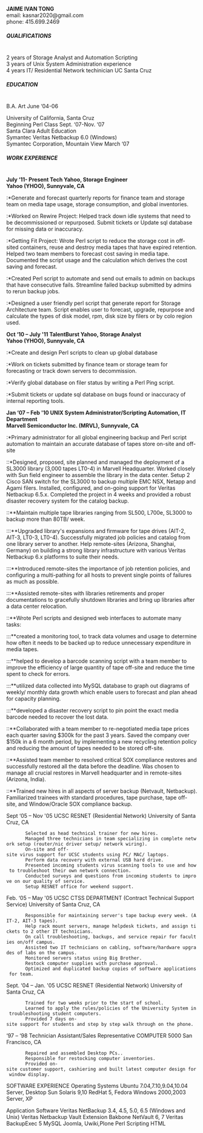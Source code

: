 '''JAIME IVAN TONG'''<br/>
email: kasnar2020@gmail.com<br/>
phone: 415.699.2469

=====QUALIFICATIONS=====<br/>
2 years of Storage Analyst and Automation Scripting<br/>
3 years of Unix System Administration experience<br/>
4 years IT/ Residential Network techinician UC Santa Cruz<br/>

=====EDUCATION=====<br/>
B.A. Art               June ‘04-06

University of California, Santa Cruz<br/>

Beginning Perl Class    Sept. ‘07-Nov. ‘07<br/>
Santa Clara Adult Education<br/>

Symantec Veritas Netbackup 6.0 (Windows)<br/>
Symantec Corporation, Mountain View March ‘07<br/>

=====WORK EXPERIENCE=====<br/>
'''July ‘11- Present     Tech Yahoo, Storage Engineer'''<br/>
'''Yahoo (YHOO), Sunnyvale, CA'''<br/>

:*Generate and forecast quarterly reports for finance team and storage team on media tape usage, storage consumption, and global inventories.
:*Worked on Rewire Project: Helped track down idle systems that need to be decommissioned or repurposed.  Submit tickets or Update sql database for missing data or inaccuracy.
:*Getting Fit Project: Wrote Perl script to reduce the storage cost in off-sited containers, reuse and destroy media tapes that have expired retention. Helped two team members to forecast cost saving in media tape. Documented the script usage and the calculation which derives the cost saving and forecast.
:*Created Perl script to automate and send out emails to admin on backups that have consecutive fails. Streamline failed backup submitted by admins to rerun backup jobs.
:*Designed a user friendly perl script that generate report for Storage Architecture team. Script enables user to forecast, upgrade, repurpose and calculate the types of disk model, rpm, disk size by filers or by colo region used.


'''Oct ‘10 – July '11        TalentBurst Yahoo, Storage Analyst'''<br/>
'''Yahoo (YHOO), Sunnyvale, CA'''<br/>

:*Create and design Perl scripts to clean up global database
:*Work on tickets submitted by finance team or storage team for forecasting or track down servers to decommission.
:*Verify global database on filer status by writing a Perl Ping script.
:*Submit tickets or update sql database on bugs found or inaccuracy of internal reporting tools.


'''Jan ‘07 – Feb '10        UNIX System Administrator/Scripting Automation,  IT Department'''<br/>
'''Marvell Semiconductor Inc. (MRVL), Sunnyvale, CA'''<br/>

:*Primary administrator for all global engineering backup and Perl script automation to maintain an accurate database of tapes store on-site and off-site
::*Designed, proposed, site planned and managed the deployment of a SL3000 library (3,000 tapes LT0-4) in Marvell Headquarter. Worked closely with Sun field engineer to assemble the library in the data center. Setup 2 Cisco SAN switch for the SL3000 to backup multiple EMC NSX, Netapp and Agami filers. Installed, configured, and on-going support for Veritas Netbackup 6.5.x. Completed the project in 4 weeks and provided a robust disaster recovery system for the catalog backup.
::**Maintain multiple tape libraries ranging from SL500, L700e, SL3000 to backup more than 80TB/ week.
:::**Upgraded library's expansions and firmware for tape drives (AIT-2, AIT-3, LT0-3, LT0-4). Successfully migrated job policies and catalog from one library server to another. Help remote-sites (Arizona, Shanghai, Germany) on building a strong library infrastructure with various Veritas Netbackup 6.x platforms to suite their needs.
:::**Introduced remote-sites the importance of job retention policies, and configuring a multi-pathing for all hosts to prevent single points of failures as much as possible.
:::**Assisted remote-sites with libraries retirements and proper documentations to gracefully shutdown libraries and bring up libraries after a data center relocation.
::**Wrote Perl scripts and designed web interfaces to automate many tasks:
:::**created a monitoring tool, to track data volumes and usage to determine how often it needs to be backed up to reduce unnecessary expenditure in media tapes.
:::**helped to develop a barcode scanning script with a team member to improve the efficiency of large quantity of tape off-site and reduce the time spent to check for errors.
:::**utilized data collected into MySQL database to graph out diagrams of weekly/ monthly data growth which enable users to forecast and plan ahead for capacity planning.
:::**developed a disaster recovery script to pin point the exact media barcode needed to recover the lost data.
::**Collaborated with a team member to re-negotiated media tape prices each quarter saving $300k for the past 3 years. Saved the company over $150k in a 6 month period, by implementing a new recycling retention policy and reducing the amount of tapes needed to be stored off-site.

::**Assisted team member to resolved critical SOX compliance restores and successfully restored all the data before the deadline. Was chosen to manage all crucial restores in Marvell headquarter and in remote-sites (Arizona, India).

::**Trained new hires in all aspects of server backup (Netvault, Netbackup). Familiarized trainees with standard procedures, tape purchase, tape off-site, and Window/Oracle SOX compliance backup.


Sept ‘05 – Nov '05     UCSC RESNET (Residential Network)
University of Santa Cruz, CA

        Selected as head technical trainer for new hires.
        Managed three technicians in team specializing in complete network setup (router/nic driver setup/ network wiring).
        On-site and off-site virus support for UCSC students using PC/ MAC/ laptops.
        Perform data recovery with external USB hard drive.
        Presented incoming students virus scanning tools to use and how to troubleshoot their own network connection.
        Conducted surveys and questions from incoming students to improve on our quality of service.
        Setup RESNET office for weekend support.


Feb. ‘05 – May '05     UCSC CTSS DEPARTMENT (Contract Technical Support Service)
University of Santa Cruz, CA

        Responsible for maintaining server's tape backup every week. (AIT-2, AIT-3 tapes).
        Help rack mount servers, manage helpdesk tickets, and assign tickets to 2 other IT technicians.
        On call troubleshooting, backups, and service repair for faculties on/off campus.
        Assisted two IT technicians on cabling, software/hardware upgrades of labs on the campus.
        Monitored servers status using Big Brother.
        Restock computer supplies with purchase approval.
        Optimized and duplicated backup copies of software applications for team.


Sept. ‘04 – Jan. '05     UCSC RESNET (Residential Network)
University of Santa Cruz, CA

        Trained for two weeks prior to the start of school.
        Learned to apply the rules/policies of the University System in troubleshooting student computers.
        Provided 7 days on-site support for students and step by step walk through on the phone.


‘97 – ‘98     Technician Assistant/Sales Representative     COMPUTER 5000
San Francisco, CA

        Repaired and assembled Desktop PCs..
        Responsible for restocking computer inventories.
        Provided on-site customer support, cashiering and built latest computer design for window display.


SOFTWARE EXPERIENCE
Operating Systems
Ubuntu 7.04,7.10,9.04,10.04 Server, Desktop
Sun Solaris 9,10
RedHat 5, Fedora
Windows 2000,2003 Server, XP

Application Software
Veritas NetBackup 3.4, 4.5, 5.0, 6.5 (Windows and Unix)
Veritas Netbackup Vault Extension
Bakbone NetVault 6, 7
Veritas BackupExec 5
MySQL
Joomla, Uwiki,Plone
Perl Scripting
HTML